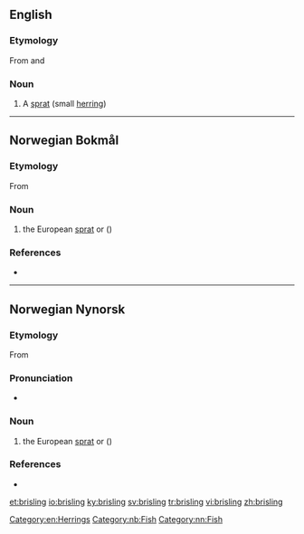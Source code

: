 ==English==

===Etymology===
From {{etyl|no|en}} {{m|nb|brisling}} and {{etyl|da|en}} {{m|da|brisling}}

===Noun===
{{en-noun|brisling|brislings}}

# A [[sprat]] (small [[herring]])

[[Category:en:Herrings]]

----

==Norwegian Bokmål==
{{wikipedia|lang=no}}

===Etymology===
From {{etyl|nds-de|nb}} {{m|nds-de|bretling}}

===Noun===
{{nb-noun-m1}}

# the European [[sprat]] or {{l|en|brisling}} ({{taxlink|Sprattus sprattus|species|noshow=1}})

===References===
* {{R:The Bokmål Dictionary}}
[[Category:nb:Fish]]

----

==Norwegian Nynorsk==
{{wikipedia|lang=nn}}

===Etymology===
From {{etyl|nds-de|nn}} {{m|nds-de|bretling}}

===Pronunciation===
* {{IPA|/²brɪslɪŋ/|lang=no}}

===Noun===
{{nn-noun-m1}}

# the European [[sprat]] or {{l|en|brisling}} ({{taxlink|Sprattus sprattus|species|noshow=1}})

===References===
* {{R:The Nynorsk Dictionary}}
[[Category:nn:Fish]]

[[et:brisling]]
[[io:brisling]]
[[ky:brisling]]
[[sv:brisling]]
[[tr:brisling]]
[[vi:brisling]]
[[zh:brisling]]